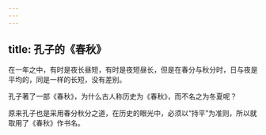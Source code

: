 ```yaml
---
---
---
```

title: 孔子的《春秋》
---




在一年之中，有时是夜长昼短，有时是夜短昼长，但是在春分与秋分时，日与夜是平均的，同是一样的长短，没有差别。

孔子著了一部《春秋》，为什么古人称历史为《春秋》，而不名之为冬夏呢？

原来孔子也是采用春分秋分之道，在历史的眼光中，必须以“持平”为准则，所以就取用了《春秋》作书名。